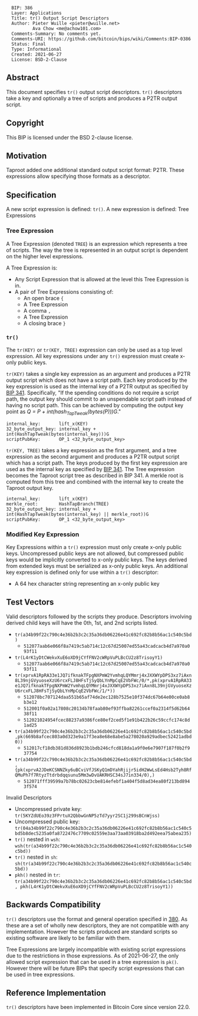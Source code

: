 <pre>
  BIP: 386
  Layer: Applications
  Title: tr() Output Script Descriptors
  Author: Pieter Wuille <pieter@wuille.net>
          Ava Chow <me@achow101.com>
  Comments-Summary: No comments yet.
  Comments-URI: https://github.com/bitcoin/bips/wiki/Comments:BIP-0386
  Status: Final
  Type: Informational
  Created: 2021-06-27
  License: BSD-2-Clause
</pre>

==Abstract==

This document specifies <tt>tr()</tt> output script descriptors.
<tt>tr()</tt> descriptors take a key and optionally a tree of scripts and produces a P2TR output script.

==Copyright==

This BIP is licensed under the BSD 2-clause license.

==Motivation==

Taproot added one additional standard output script format: P2TR.
These expressions allow specifying those formats as a descriptor.

==Specification==

A new script expression is defined: <tt>tr()</tt>.
A new expression is defined: Tree Expressions

===Tree Expression===

A Tree Expression (denoted <tt>TREE</tt>) is an expression which represents a tree of scripts.
The way the tree is represented in an output script is dependent on the higher level expressions.

A Tree Expression is:
* Any Script Expression that is allowed at the level this Tree Expression is in.
* A pair of Tree Expressions consisting of:
** An open brace <tt>{</tt>
** A Tree Expression
** A comma <tt>,</tt>
** A Tree Expression
** A closing brace <tt>}</tt>

===<tt>tr()</tt>===

The <tt>tr(KEY)</tt> or <tt>tr(KEY, TREE)</tt> expression can only be used as a top level expression.
All key expressions under any <tt>tr()</tt> expression must create x-only public keys.

<tt>tr(KEY)</tt> takes a single key expression as an argument and produces a P2TR output script which does not have a script path.
Each key produced by the key expression is used as the internal key of a P2TR output as specified by [[bip-0341.mediawiki#cite_ref-22-0|BIP 341]].
Specifically, "If the spending conditions do not require a script path, the output key should commit to an unspendable script path instead of having no script path.
This can be achieved by computing the output key point as ''Q = P + int(hash<sub>TapTweak</sub>(bytes(P)))G''."

<pre>
internal_key:       lift_x(KEY)
32_byte_output_key: internal_key + int(HashTapTweak(bytes(internal_key)))G
scriptPubKey:       OP_1 <32_byte_output_key>
</pre>

<tt>tr(KEY, TREE)</tt> takes a key expression as the first argument, and a tree expression as the second argument and produces a P2TR output script which has a script path.
The keys produced by the first key expression are used as the internal key as specified by [[bip-0341.mediawiki#Constructing_and_spending_Taproot_outputs|BIP 341]].
The Tree expression becomes the Taproot script tree as described in BIP 341.
A merkle root is computed from this tree and combined with the internal key to create the Taproot output key.

<pre>
internal_key:       lift_x(KEY)
merkle_root:        HashTapBranch(TREE)
32_byte_output_key: internal_key + int(HashTapTweak(bytes(internal_key) || merkle_root))G
scriptPubKey:       OP_1 <32_byte_output_key>
</pre>

===Modified Key Expression===

Key Expressions within a <tt>tr()</tt> expression must only create x-only public keys.
Uncompressed public keys are not allowed, but compressed public keys would be implicitly converted to x-only public keys.
The keys derived from extended keys must be serialized as x-only public keys.
An additional key expression is defined only for use within a <tt>tr()</tt> descriptor:

* A 64 hex character string representing an x-only public key

==Test Vectors==

Valid descriptors followed by the scripts they produce. Descriptors involving derived child keys will have the 0th, 1st, and 2nd scripts listed.

* <tt>tr(a34b99f22c790c4e36b2b3c2c35a36db06226e41c692fc82b8b56ac1c540c5bd)</tt>
** <tt>512077aab6e066f8a7419c5ab714c12c67d25007ed55a43cadcacb4d7a970a093f11</tt>
* <tt>tr(L4rK1yDtCWekvXuE6oXD9jCYfFNV2cWRpVuPLBcCU2z8TrisoyY1)</tt>
** <tt>512077aab6e066f8a7419c5ab714c12c67d25007ed55a43cadcacb4d7a970a093f11</tt>
* <tt>tr(xprvA1RpRA33e1JQ7ifknakTFpgNXPmW2YvmhqLQYMmrj4xJXXWYpDPS3xz7iAxn8L39njGVyuoseXzU6rcxFLJ8HFsTjSyQbLYnMpCqE2VbFWc/0/*,pk(xprvA1RpRA33e1JQ7ifknakTFpgNXPmW2YvmhqLQYMmrj4xJXXWYpDPS3xz7iAxn8L39njGVyuoseXzU6rcxFLJ8HFsTjSyQbLYnMpCqE2VbFWc/1/*))</tt>
** <tt>512078bc707124daa551b65af74de2ec128b7525e10f374dc67b64e00ce0ab8b3e12</tt>
** <tt>512001f0a02a17808c20134b78faab80ef93ffba82261ccef0a2314f5d62b6438f11</tt>
** <tt>512021024954fcec88237a9386fce80ef2ced5f1e91b422b26c59ccfc174c8d1ad25</tt>
* <tt>tr(a34b99f22c790c4e36b2b3c2c35a36db06226e41c692fc82b8b56ac1c540c5bd,pk(669b8afcec803a0d323e9a17f3ea8e68e8abe5a278020a929adbec52421adbd0))</tt>
** <tt>512017cf18db381d836d8923b1bdb246cfcd818da1a9f0e6e7907f187f0b2f937754</tt>
* <tt>tr(a34b99f22c790c4e36b2b3c2c35a36db06226e41c692fc82b8b56ac1c540c5bd,{pk(xprvA2JDeKCSNNZky6uBCviVfJSKyQ1mDYahRjijr5idH2WwLsEd4Hsb2Tyh8RfQMuPh7f7RtyzTtdrbdqqsunu5Mm3wDvUAKRHSC34sJ7in334/0),{{pk(xpub6ERApfZwUNrhLCkDtcHTcxd75RbzS1ed54G1LkBUHQVHQKqhMkhgbmJbZRkrgZw4koxb5JaHWkY4ALHY2grBGRjaDMzQLcgJvLJuZZvRcEL),pk(02df12b7035bdac8e3bab862a3a83d06ea6b17b6753d52edecba9be46f5d09e076)},pk(L4rK1yDtCWekvXuE6oXD9jCYfFNV2cWRpVuPLBcCU2z8TrisoyY1)}})</tt>
** <tt>512071fff39599a7b78bc02623cbe814efebf1a404f5d8ad34ea80f213bd8943f574</tt>

Invalid Descriptors

* Uncompressed private key: <tt>tr(5KYZdUEo39z3FPrtuX2QbbwGnNP5zTd7yyr2SC1j299sBCnWjss)</tt>
* Uncompressed public key: <tt>tr(04a34b99f22c790c4e36b2b3c2c35a36db06226e41c692fc82b8b56ac1c540c5bd5b8dec5235a0fa8722476c7709c02559e3aa73aa03918ba2d492eea75abea235)</tt>
* <tt>tr()</tt> nested in <tt>wsh</tt>: <tt>wsh(tr(a34b99f22c790c4e36b2b3c2c35a36db06226e41c692fc82b8b56ac1c540c5bd))</tt>
* <tt>tr()</tt> nested in <tt>sh</tt>: <tt>sh(tr(a34b99f22c790c4e36b2b3c2c35a36db06226e41c692fc82b8b56ac1c540c5bd))</tt>
* <tt>pkh()</tt> nested in <tt>tr</tt>: <tt>tr(a34b99f22c790c4e36b2b3c2c35a36db06226e41c692fc82b8b56ac1c540c5bd, pkh(L4rK1yDtCWekvXuE6oXD9jCYfFNV2cWRpVuPLBcCU2z8TrisoyY1))</tt>

==Backwards Compatibility==

<tt>tr()</tt> descriptors use the format and general operation specified in [[bip-0380.mediawiki|380]].
As these are a set of wholly new descriptors, they are not compatible with any implementation.
However the scripts produced are standard scripts so existing software are likely to be familiar with them.

Tree Expressions are largely incompatible with existing script expressions due to the restrictions in those expressions.
As of 2021-06-27, the only allowed script expression that can be used in a tree expression is <tt>pk()</tt>.
However there will be future BIPs that specify script expressions that can be used in tree expressions.

==Reference Implementation==

<tt>tr()</tt> descriptors have been implemented in Bitcoin Core since version 22.0.
